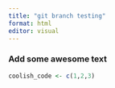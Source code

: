 ```yaml
---
title: "git branch testing"
format: html
editor: visual
---
```


### Add some awesome text

```r
coolish_code <- c(1,2,3)
```
